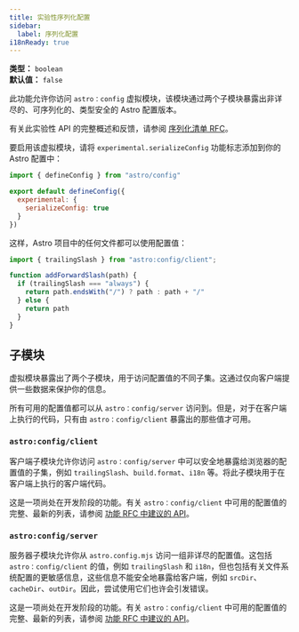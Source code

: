```yaml
---
title: 实验性序列化配置
sidebar:
  label: 序列化配置
i18nReady: true
---
```



<p>

  **类型：** `boolean`<br />
  **默认值：** `false`<br />

  <Since v="5.2.0" />
</p>

此功能允许你访问 `astro：config` 虚拟模块，该模块通过两个子模块暴露出非详尽的、可序列化的、类型安全的 Astro 配置版本。

有关此实验性 API 的完整概述和反馈，请参阅 [序列化清单 RFC](https://github.com/withastro/roadmap/blob/feat/serialised-config/proposals/0051-serialized-manifest.md)。

要启用该虚拟模块，请将 `experimental.serializeConfig` 功能标志添加到你的 Astro 配置中：

```js title="astro.config.mjs" ins={4-6}
import { defineConfig } from "astro/config"

export default defineConfig({
  experimental: {
    serializeConfig: true
  }
})
```

这样，Astro 项目中的任何文件都可以使用配置值：

```js title="src/utils.js" ins={1}
import { trailingSlash } from "astro:config/client";

function addForwardSlash(path) {
  if (trailingSlash === "always") {
    return path.endsWith("/") ? path : path + "/"
  } else {
    return path
  }
}
```

## 子模块

虚拟模块暴露出了两个子模块，用于访问配置值的不同子集。这通过仅向客户端提供一些数据来保护你的信息。

所有可用的配置值都可以从 `astro：config/server` 访问到。但是，对于在客户端上执行的代码，只有由 `astro：config/client` 暴露出的那些值才可用。

### `astro:config/client`

客户端子模块允许你访问 `astro：config/server` 中可以安全地暴露给浏览器的配置值的子集，例如 `trailingSlash`、`build.format`、`i18n` 等。将此子模块用于在客户端上执行的客户端代码。

这是一项尚处在开发阶段的功能。有关 `astro：config/client` 中可用的配置值的完整、最新的列表，请参阅 [功能 RFC 中建议的 API](https://github.com/withastro/roadmap/blob/feat/serialised-config/proposals/0051-serialized-manifest.md#astroconfigclient)。

### `astro:config/server`

服务器子模块允许你从 `astro.config.mjs` 访问一组非详尽的配置值。这包括 `astro：config/client` 的值，例如 `trailingSlash` 和 `i18n`，但也包括有关文件系统配置的更敏感信息，这些信息不能安全地暴露给客户端，例如 `srcDir`、`cacheDir`、`outDir`。因此，尝试使用它们也许会引发错误。

这是一项尚处在开发阶段的功能。有关 `astro：config/client` 中可用的配置值的完整、最新的列表，请参阅 [功能 RFC 中建议的 API](https://github.com/withastro/roadmap/blob/feat/serialised-config/proposals/0051-serialized-manifest.md#astroconfigserver)。

